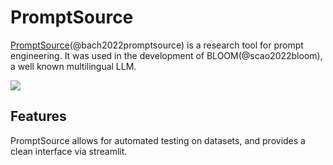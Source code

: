 
# PromptSource 

[PromptSource](https://github.com/bigscience-workshop/promptsource)(@bach2022promptsource) is a research tool for prompt engineering. It was used in the development of
BLOOM(@scao2022bloom), a well known multilingual LLM.

<div style={{ textAlign: "center" }}>
  <Image
    src="/docs/assets/tooling/promptsource.webp"
    width={4684}
    height={2322}
    style={{ width: "750px", margin: "auto" }}
  />
</div>

## Features

PromptSource allows for automated testing on datasets, and provides a clean
interface via streamlit.
